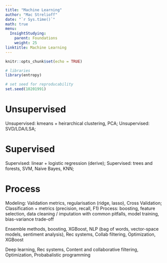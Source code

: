 ```yaml
---
title: "Machine Learning"
author: "Mac Strelioff"
date: "`r Sys.time()`"
math: true
menu:
  InsightStudying:
    parent: Foundations
    weight: 25
linktitle: Machine Learning
---
```


```r
knitr::opts_chunk$set(echo = TRUE)

# libraries
library(entropy)

# set seed for reproducability
set.seed(10201991)
```

# Unsupervised
Unsupervised: kmeans + heirarchical clustering, PCA; 
Unsupervised: SVD/LDA/LSA; 

# Supervised

Supervised: linear + logistic regression (derive); 
Supervised: trees and forests, SVM, Naive Bayes, KNN; 

# Process

Modeling: Validation metrics, regularisation (ridge, lasso), 
Cross Validation; Classification + metrics (precision, recall, F1)
Process: boosting, feature selection, data cleaning / imputation with common pitfalls, model training, bias-variance trade-off


Ensemble methods, boosting, XGBoost, NLP (bag of words, vector-space models, sentiment analysis), Rec systems, Collab filtering, Optimization, XGBoost


Deep learning, Rec systems, Content and collaborative filtering, Optimization, Probabalistic programming







